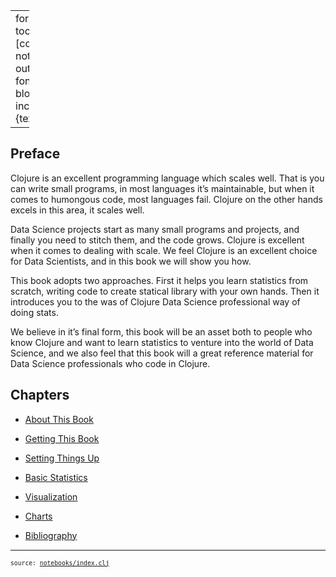 
---
format:
  html:
    toc: true
    toc-depth: 4
    theme: [cosmo, notebooks/custom.scss]
    output-file: index.html
fontsize: 0.9em
code-block-background: true
include-in-header: {text: '<link rel = "icon" href = "data:," />'}

---
<style></style><style>.printedClojure .sourceCode {
  background-color: transparent;
  border-style: none;
}
</style><style>.clay-limit-image-width .clay-image {max-width: 100%}
</style>
<script src="index_files/md-default0.js" type="text/javascript"></script><script src="index_files/md-default1.js" type="text/javascript"></script>

## Preface

Clojure is an excellent programming language which scales well. That is you can write small programs, in most languages it's maintainable, but when it comes to humongous code, most languages fail. Clojure on the other hands excels in this area, it scales well.

Data Science projects start as many small programs and projects, and finally you need to stitch them, and the code grows. Clojure is excellent when it comes to dealing with scale. We feel Clojure is an excellent choice for Data Scientists, and in this book we will show you how.

This book adopts two approaches. First it helps you learn statistics from scratch, writing code to create statical library with your own hands. Then it introduces you to the was of Clojure Data Science professional way of doing stats.

We believe in it's final form, this book will be an asset both to people who know Clojure and want to learn statistics to venture into the world of Data Science, and we also feel that this book will a great reference material for Data Science professionals who code in Clojure.




## Chapters


- [About This Book](stats_with_clojure.about_this_book.html)


- [Getting This Book](stats_with_clojure.getting_this_book.html)


- [Setting Things Up](stats_with_clojure.setting_things_up.html)


- [Basic Statistics](stats_with_clojure.basic_statistics.html)


- [Visualization](stats_with_clojure.visualization.html)


- [Charts](stats_with_clojure.charts.html)


- [Bibliography](stats_with_clojure.bibliography.html)



```{=html}
<div style="background-color:grey;height:2px;width:100%;"></div>
```



```{=html}
<div><pre><small><small>source: <a href="https://github.com/scicloj/stats-with-clojure/blob/main/notebooks/index.clj">notebooks/index.clj</a></small></small></pre></div>
```
